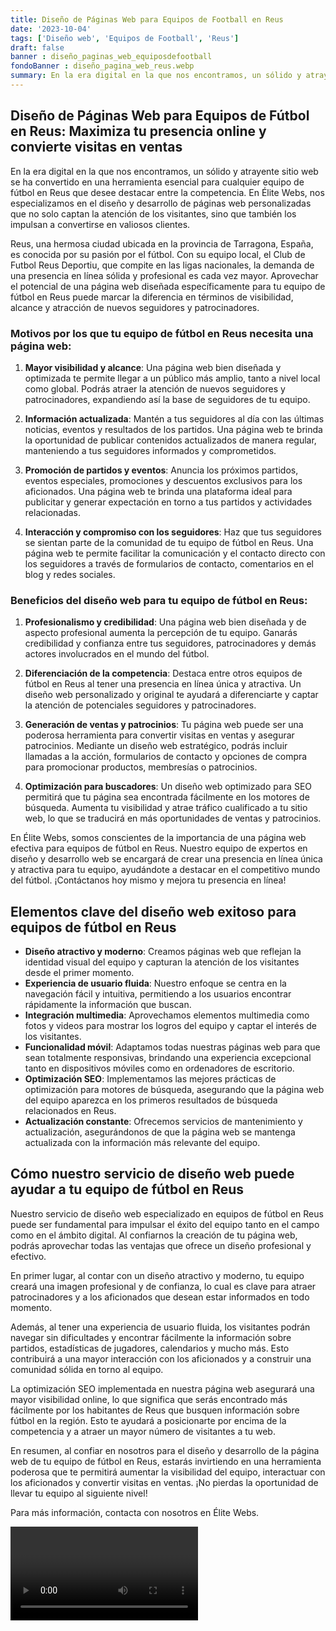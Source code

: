 ```yaml
---
title: Diseño de Páginas Web para Equipos de Football en Reus
date: '2023-10-04'
tags: ['Diseño web', 'Equipos de Football', 'Reus']
draft: false
banner : diseño_paginas_web_equiposdefootball
fondoBanner : diseño_pagina_web_reus.webp
summary: En la era digital en la que nos encontramos, un sólido y atrayente sitio web se ha convertido en una herramienta esencial para cualquier equipo de fútbol en Reus que desee destacar entre la competencia. En Élite Webs, nos especializamos en el diseño y desarrollo de páginas web personalizadas que no solo captan la atención de los visitantes, sino que también los impulsan a convertirse en valiosos clientes.
---
```


## Diseño de Páginas Web para Equipos de Fútbol en Reus: Maximiza tu presencia online y convierte visitas en ventas

En la era digital en la que nos encontramos, un sólido y atrayente sitio web se ha convertido en una herramienta esencial para cualquier equipo de fútbol en Reus que desee destacar entre la competencia. En Élite Webs, nos especializamos en el diseño y desarrollo de páginas web personalizadas que no solo captan la atención de los visitantes, sino que también los impulsan a convertirse en valiosos clientes.

Reus, una hermosa ciudad ubicada en la provincia de Tarragona, España, es conocida por su pasión por el fútbol. Con su equipo local, el Club de Futbol Reus Deportiu, que compite en las ligas nacionales, la demanda de una presencia en línea sólida y profesional es cada vez mayor. Aprovechar el potencial de una página web diseñada específicamente para tu equipo de fútbol en Reus puede marcar la diferencia en términos de visibilidad, alcance y atracción de nuevos seguidores y patrocinadores.

### Motivos por los que tu equipo de fútbol en Reus necesita una página web:

1. **Mayor visibilidad y alcance**: Una página web bien diseñada y optimizada te permite llegar a un público más amplio, tanto a nivel local como global. Podrás atraer la atención de nuevos seguidores y patrocinadores, expandiendo así la base de seguidores de tu equipo.

2. **Información actualizada**: Mantén a tus seguidores al día con las últimas noticias, eventos y resultados de los partidos. Una página web te brinda la oportunidad de publicar contenidos actualizados de manera regular, manteniendo a tus seguidores informados y comprometidos.

3. **Promoción de partidos y eventos**: Anuncia los próximos partidos, eventos especiales, promociones y descuentos exclusivos para los aficionados. Una página web te brinda una plataforma ideal para publicitar y generar expectación en torno a tus partidos y actividades relacionadas.

4. **Interacción y compromiso con los seguidores**: Haz que tus seguidores se sientan parte de la comunidad de tu equipo de fútbol en Reus. Una página web te permite facilitar la comunicación y el contacto directo con los seguidores a través de formularios de contacto, comentarios en el blog y redes sociales.

### Beneficios del diseño web para tu equipo de fútbol en Reus:

1. **Profesionalismo y credibilidad**: Una página web bien diseñada y de aspecto profesional aumenta la percepción de tu equipo. Ganarás credibilidad y confianza entre tus seguidores, patrocinadores y demás actores involucrados en el mundo del fútbol.

2. **Diferenciación de la competencia**: Destaca entre otros equipos de fútbol en Reus al tener una presencia en línea única y atractiva. Un diseño web personalizado y original te ayudará a diferenciarte y captar la atención de potenciales seguidores y patrocinadores.

3. **Generación de ventas y patrocinios**: Tu página web puede ser una poderosa herramienta para convertir visitas en ventas y asegurar patrocinios. Mediante un diseño web estratégico, podrás incluir llamadas a la acción, formularios de contacto y opciones de compra para promocionar productos, membresías o patrocinios.

4. **Optimización para buscadores**: Un diseño web optimizado para SEO permitirá que tu página sea encontrada fácilmente en los motores de búsqueda. Aumenta tu visibilidad y atrae tráfico cualificado a tu sitio web, lo que se traducirá en más oportunidades de ventas y patrocinios.

En Élite Webs, somos conscientes de la importancia de una página web efectiva para equipos de fútbol en Reus. Nuestro equipo de expertos en diseño y desarrollo web se encargará de crear una presencia en línea única y atractiva para tu equipo, ayudándote a destacar en el competitivo mundo del fútbol. ¡Contáctanos hoy mismo y mejora tu presencia en línea!

<GifSeo />

<Cta />

## Elementos clave del diseño web exitoso para equipos de fútbol en Reus

- **Diseño atractivo y moderno**: Creamos páginas web que reflejan la identidad visual del equipo y capturan la atención de los visitantes desde el primer momento.
- **Experiencia de usuario fluida**: Nuestro enfoque se centra en la navegación fácil y intuitiva, permitiendo a los usuarios encontrar rápidamente la información que buscan.
- **Integración multimedia**: Aprovechamos elementos multimedia como fotos y videos para mostrar los logros del equipo y captar el interés de los visitantes.
- **Funcionalidad móvil**: Adaptamos todas nuestras páginas web para que sean totalmente responsivas, brindando una experiencia excepcional tanto en dispositivos móviles como en ordenadores de escritorio.
- **Optimización SEO**: Implementamos las mejores prácticas de optimización para motores de búsqueda, asegurando que la página web del equipo aparezca en los primeros resultados de búsqueda relacionados en Reus.
- **Actualización constante**: Ofrecemos servicios de mantenimiento y actualización, asegurándonos de que la página web se mantenga actualizada con la información más relevante del equipo.

## Cómo nuestro servicio de diseño web puede ayudar a tu equipo de fútbol en Reus

Nuestro servicio de diseño web especializado en equipos de fútbol en Reus puede ser fundamental para impulsar el éxito del equipo tanto en el campo como en el ámbito digital. Al confiarnos la creación de tu página web, podrás aprovechar todas las ventajas que ofrece un diseño profesional y efectivo.

En primer lugar, al contar con un diseño atractivo y moderno, tu equipo creará una imagen profesional y de confianza, lo cual es clave para atraer patrocinadores y a los aficionados que desean estar informados en todo momento.

Además, al tener una experiencia de usuario fluida, los visitantes podrán navegar sin dificultades y encontrar fácilmente la información sobre partidos, estadísticas de jugadores, calendarios y mucho más. Esto contribuirá a una mayor interacción con los aficionados y a construir una comunidad sólida en torno al equipo.

La optimización SEO implementada en nuestra página web asegurará una mayor visibilidad online, lo que significa que serás encontrado más fácilmente por los habitantes de Reus que busquen información sobre fútbol en la región. Esto te ayudará a posicionarte por encima de la competencia y a atraer un mayor número de visitantes a tu web.

En resumen, al confiar en nosotros para el diseño y desarrollo de la página web de tu equipo de fútbol en Reus, estarás invirtiendo en una herramienta poderosa que te permitirá aumentar la visibilidad del equipo, interactuar con los aficionados y convertir visitas en ventas. ¡No pierdas la oportunidad de llevar tu equipo al siguiente nivel!

Para más información, contacta con nosotros en Élite Webs.



<Video />

<CtaBot job='Equipos de Football' city='Reus'/>

<Gmaps query='Reus+españa+maps' />